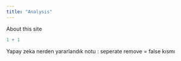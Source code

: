 ```yaml
---
title: "Analysis"
---
```


About this site

```r
1 + 1
```

Yapay zeka nerden yararlandık notu : seperate remove = false kısmı
